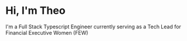 # Hi, I'm Theo

I'm a Full Stack Typescript Engineer currently serving as a Tech Lead for Financial Executive Women (FEW)
